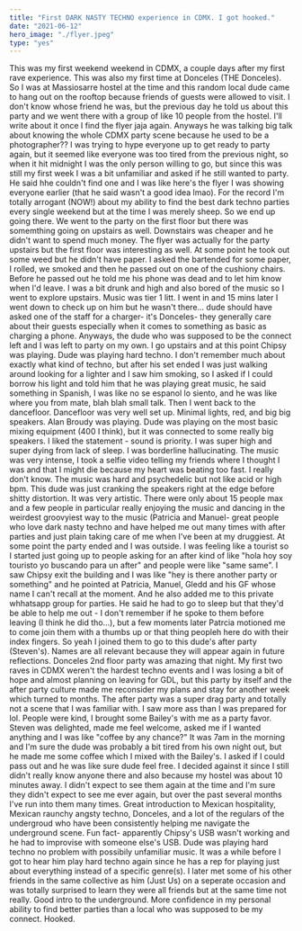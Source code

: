 ```yaml
---
title: "First DARK NASTY TECHNO experience in CDMX. I got hooked."
date: "2021-06-12"
hero_image: "./flyer.jpeg"
type: "yes"
---
```

This was my first weekend weekend in CDMX, a couple days after my first rave experience. This was also my first time at Donceles (THE Donceles). So I was at Massiosarre hostel at the time and this random local dude came to hang out on the rooftop because friends of guests were allowed to visit. I don't know whose friend he was, but the previous day he told us about this party and we went there with a group of like 10 people from the hostel. I'll write about it once I find the flyer jaja again. Anyways he was talking big talk about knowing the whole CDMX party scene because he used to be a photographer?? I was trying to hype everyone up to get ready to party again, but it seemed like everyone was too tired from the previous night, so when it hit midnight I was the only person willing to go, but since this was still my first week I was a bit unfamiliar and asked if he still wanted to party. He said hhe couldn't find one and I was like here's the flyer I was showing everyone earlier (that he said wasn't a good idea lmao). For the record I'm totally arrogant (NOW!) about my ability to find the best dark techno parties every single weekend but at the time I was merely sheep. So we end up going there. We went to the party on the first floor but there was somemthing going on upstairs as well. Downstairs was cheaper and he didn't want to spend much money. The flyer was actually for the party upstairs but the first floor was interesting as well. At some point he took out some weed but he didn't have paper. I asked the bartended for some paper, I rolled, we smoked and then he passed out on one of the cushiony chairs. Before he passed out he told me his phone was dead and to let him know when I'd leave. I was a bit drunk and high and also bored of the music so I went to explore upstairs. Music was tier 1 litt. I went in and 15 mins later I went down to check up on him but he wasn't there... dude should have asked one of the staff for a charger- it's Donceles- they generally care about their guests especially when it comes to something as basic as charging a phone. Anyways, the dude who was supposed to be the connect left and I was left to party on my own. I go upstairs and at this point Chipsy was playing. Dude was playing hard techno. I don't remember much about exactly what kind of techno, but after his set ended I was just walking around looking for a lighter and I saw him smoking, so I asked if I could borrow his light and told him that he was playing great music, he said something in Spanish, I was like no se espanol lo siento, and he was like where you from mate, blah blah small talk. Then I went back to the dancefloor. Dancefloor was very well set up. Minimal lights, red, and big big speakers. Alan Broudy was playing. Dude was playing on the most basic mixing equipment (400 I think), but it was connected to some really big speakers. I liked the statement - sound is priority. I was super high and super dying from lack of sleep. I was borderline hallucinating. The music was very intense, I took a selfie video telling my friends where I thought I was and that I might die because my heart was beating too fast. I really don't know. The music was hard and psychedelic but not like acid or high bpm. This dude was just cranking the speakers right at the edge before shitty distortion. It was very artistic. There were only about 15 people max and a few people in particular really enjoying the music and dancing in the weirdest groovyiest way to the music (Patricia and Manuel- great people who love dark nasty techno and have helped me out many times with after parties and just plain taking care of me when I've been at my druggiest. At some point the party ended and I was outside. I was feeling like a tourist so I started just going up to people asking for an after kind of like "hola hoy soy touristo yo buscando para un after" and people were like "same same". I saw Chipsy exit the building and I was like "hey is there another party or something" and he pointed at Patricia, Manuel, Gledd and his GF whose name I can't recall at the moment. And he also added me to this private whhatsapp group for parties. He said he had to go to sleep but that they'd be able to help me out - I don't remember if he spoke to them before leaving (I think he did tho...), but a few moments later Patrcia motioned me to come join them with a thumbs up or that thing peopleh here do with their index fingers. So yeah I joined them to go to this dude's after party (Steven's). Names are all relevant because they will appear again in future reflections. Donceles 2nd floor party was amazing that night. My first two raves in CDMX weren't the hardest techno events and I was losing a bit of hope and almost planning on leaving for GDL, but this party by itself and the after party culture made me reconsider my plans and stay for another week which turned to months. The after party was a super drag party and totally not a scene that I was familiar with. I saw more ass than I was prepared for lol. People were kind, I brought some Bailey's with me as a party favor. Steven was delighted, made me feel welcome, asked me if I wanted anything and I was like "coffee by any chance?" It was 7am in the morning and I'm sure the dude was probably a bit tired from his own night out, but he made me some coffee which I mixed with the Bailey's. I asked if I could pass out and he was like sure dude feel free. I decided against it since I still didn't really know anyone there and also because my hostel was about 10 minutes away. I didn't expect to see them again at the time and I'm sure they didn't expect to see me ever again, but over the past several months I've run into them many times. Great introduction to Mexican hospitality, Mexican raunchy angsty techno, Donceles, and a lot of the regulars of the undergroud who have been consistently helping me navigate the underground scene. Fun fact- apparently Chipsy's USB wasn't working and he had to improvise with someone else's USB. Dude was playing hard techno no problem with possibily unfamiliar music. It was a while before I got to hear him play hard techno again since he has a rep for playing just about everything instead of a specific genre(s). I later met some of his other friends in the same collective as him (Just Us) on a seperate occasion and was totally surprised to learn they were all friends but at the same time not really. Good intro to the underground. More confidence in my personal ability to find better parties than a local who was supposed to be my connect. Hooked.